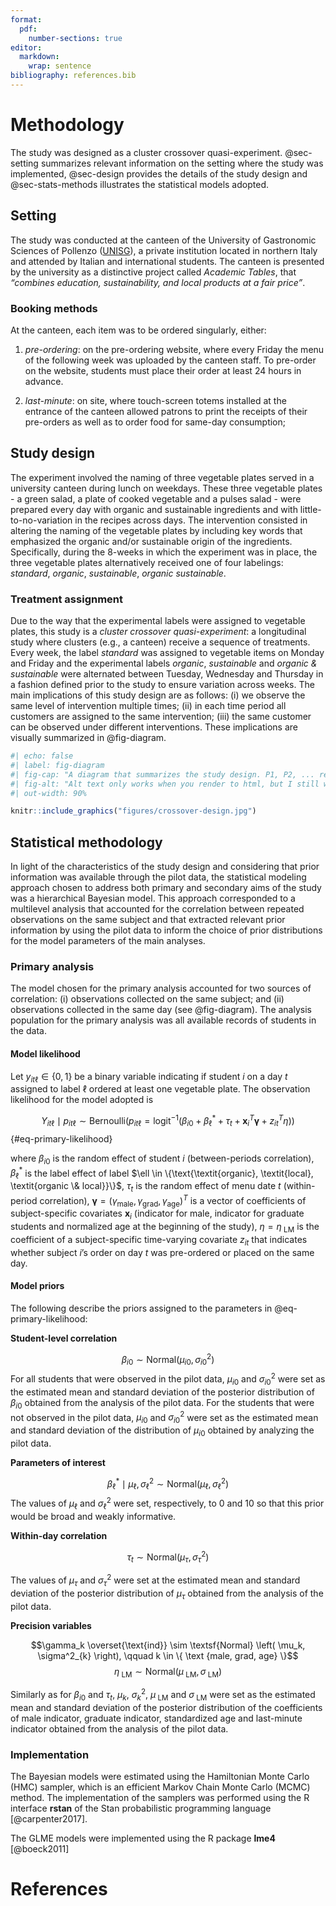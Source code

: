 ```yaml
---
format: 
  pdf:
    number-sections: true
editor: 
  markdown: 
    wrap: sentence
bibliography: references.bib
---
```


# Methodology {#sec-methodology}

The study was designed as a cluster crossover quasi-experiment.
@sec-setting summarizes relevant information on the setting where the study was implemented, @sec-design provides the details of the study design and @sec-stats-methods illustrates the statistical models adopted.

## Setting {#sec-setting}

The study was conducted at the canteen of the University of Gastronomic Sciences of Pollenzo ([UNISG](https://www.unisg.it/en/welcome-unisg/)), a private institution located in northern Italy and attended by Italian and international students.
The canteen is presented by the university as a distinctive project called *Academic Tables*, that *"combines education, sustainability, and local products at a fair price"*.

### Booking methods

At the canteen, each item was to be ordered singularly, either:

1.  *pre-ordering*: on the pre-ordering website, where every Friday the menu of the following week was uploaded by the canteen staff.
    To pre-order on the website, students must place their order at least 24 hours in advance.

2.  *last-minute*: on site, where touch-screen totems installed at the entrance of the canteen allowed patrons to print the receipts of their pre-orders as well as to order food for same-day consumption;

## Study design {#sec-design}

The experiment involved the naming of three vegetable plates served in a university canteen during lunch on weekdays.
These three vegetable plates - a green salad, a plate of cooked vegetable and a pulses salad - were prepared every day with organic and sustainable ingredients and with little-to-no-variation in the recipes across days.
The intervention consisted in altering the naming of the vegetable plates by including key words that emphasized the organic and/or sustainable origin of the ingredients.
Specifically, during the 8-weeks in which the experiment was in place, the three vegetable plates alternatively received one of four labelings: *standard*, *organic*, *sustainable*, *organic sustainable*.

### Treatment assignment

Due to the way that the experimental labels were assigned to vegetable plates, this study is a *cluster crossover quasi-experiment*: a longitudinal study where clusters (e.g., a canteen) receive a sequence of treatments.
Every week, the label *standard* was assigned to vegetable items on Monday and Friday and the experimental labels *organic*, *sustainable* and *organic & sustainable* were alternated between Tuesday, Wednesday and Thursday in a fashion defined prior to the study to ensure variation across weeks.
The main implications of this study design are as follows: (i) we observe the same level of intervention multiple times; (ii) in each time period all customers are assigned to the same intervention; (iii) the same customer can be observed under different interventions.
These implications are visually summarized in @fig-diagram.

```r
#| echo: false
#| label: fig-diagram
#| fig-cap: "A diagram that summarizes the study design. P1, P2, ... represent the periods of the experiment, which correspond to the menu days. The rectangles represent the canteen on different days. The color of the rectangle represents the label assigned to the vegetable items on a given day (gray is for the standard label). The circles in the rectangles represent the students on a given day. The color of a circle identifies a specific student; a repeated color indicates that the same student attended the canteen on multiple days. This diagram is an adaptation of Figure 1 in Parienti and Kuss (2007)."
#| fig-alt: "Alt text only works when you render to html, but I still wanted to show you how to specify it"
#| out-width: 90%

knitr::include_graphics("figures/crossover-design.jpg")

```

## Statistical methodology {#sec-stats-methods}

In light of the characteristics of the study design and considering that prior information was available through the pilot data, the statistical modeling approach chosen to address both primary and secondary aims of the study was a hierarchical Bayesian model.
This approach corresponded to a multilevel analysis that accounted for the correlation between repeated observations on the same subject and that extracted relevant prior information by using the pilot data to inform the choice of prior distributions for the model parameters of the main analyses.

### Primary analysis

The model chosen for the primary analysis accounted for two sources of correlation: (i) observations collected on the same subject; and (ii) observations collected in the same day (see @fig-diagram).
The analysis population for the primary analysis was all available records of students in the data.

#### Model likelihood

Let $y_{it\ell} \in\{0, 1\}$ be a binary variable indicating if student $i$ on a day $t$ assigned to label $\ell$ ordered at least one vegetable plate.
The observation likelihood for the model adopted is

$$Y_{it\ell} \mid p_{it\ell}  \sim \textsf{Bernoulli} \left(p_{it\ell}  = \textsf{logit}^{-1}(\beta_{i0} + \beta^{*}_{\ell} + \tau_t + \mathbf{x}_i^{T}\boldsymbol{\gamma} + z_{it}^{T}\eta)\right)$$ {#eq-primary-likelihood}

where $\beta_{i0}$ is the random effect of student $i$ (between-periods correlation), $\beta_{\ell}^*$ is the label effect of label $\ell \in \{\text{\textit{organic}, \textit{local}, \textit{organic \& local}}\}$, $\tau_t$ is the random effect of menu date $t$ (within-period correlation), $\boldsymbol{\gamma} = (\gamma_{\text{male}}, \gamma_{\text{grad}}, \gamma_{\text{age}})^T$ is a vector of coefficients of subject-specific covariates $\mathbf{x}_i$ (indicator for male, indicator for graduate students and normalized age at the beginning of the study), $\eta = \eta_{\text{ LM}}$ is the coefficient of a subject-specific time-varying covariate $z_{it}$ that indicates whether subject $i$'s order on day $t$ was pre-ordered or placed on the same day.

#### Model priors {#sec-prior-primary}

The following describe the priors assigned to the parameters in @eq-primary-likelihood:

**Student-level correlation**

$$\beta_{i0} \sim \textsf{Normal} \left( \mu_{i0}, \sigma^2_{i0} \right)$$ For all students that were observed in the pilot data, $\mu_{i0}$ and $\sigma^2_{i0}$ were set as the estimated mean and standard deviation of the posterior distribution of $\beta_{i0}$ obtained from the analysis of the pilot data.
For the students that were not observed in the pilot data, $\mu_{i0}$ and $\sigma^2_{i0}$ were set as the estimated mean and standard deviation of the distribution of $\mu_{i0}$ obtained by analyzing the pilot data.

**Parameters of interest**

$$\beta^{*}_{\ell} \mid \mu_{\ell}, \sigma^2_{\ell} \sim \textsf{Normal} \left( \mu_{\ell}, \sigma^2_{\ell} \right)$$ The values of $\mu_{\ell}$ and $\sigma^2_{\ell}$ were set, respectively, to 0 and 10 so that this prior would be broad and weakly informative.

**Within-day correlation**

$$\tau_{t} \sim \textsf{Normal} \left( \mu_{\tau}, \sigma^2_{\tau} \right)$$

The values of $\mu_{\tau}$ and $\sigma^2_{\tau}$ were set at the estimated mean and standard deviation of the posterior distribution of $\mu_{\tau}$ obtained from the analysis of the pilot data.

**Precision variables**

$$\gamma_k \overset{\text{ind}} \sim \textsf{Normal} \left( \mu_k, \sigma^2_{k} \right), \qquad k \in \{ \text {male, grad, age} \}$$ $$\eta_{\text{ LM}} \sim \textsf{Normal} \left( \mu_{\text{ LM}}, \sigma_{\text{ LM}} \right)$$

Similarly as for $\beta_{i0}$ and $\tau_{t}$, $\mu_{k}$, $\sigma^2_{k}$, $\mu_{\text{ LM}}$ and $\sigma_{\text{ LM}}$ were set as the estimated mean and standard deviation of the posterior distribution of the coefficients of male indicator, graduate indicator, standardized age and last-minute indicator obtained from the analysis of the pilot data.

### Implementation

The Bayesian models were estimated using the Hamiltonian Monte Carlo (HMC) sampler, which is an efficient Markov Chain Monte Carlo (MCMC) method.
The implementation of the samplers was performed using the R interface **rstan** of the Stan probabilistic programming language [@carpenter2017].

The GLME models were implemented using the R package **lme4** [@boeck2011]

\newpage

# References
